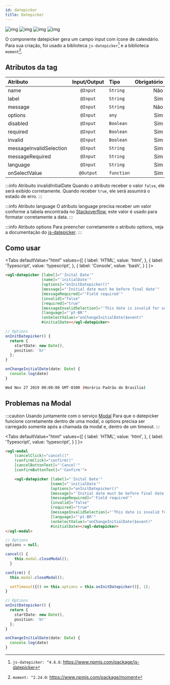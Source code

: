 ```yaml
---
id: datepicker
title: Datepicker
---
```



![img](../../static/img/components/datepicker-1.png)
![img](../../static/img/components/datepicker-2.png)
![img](../../static/img/components/datepicker-3.png)
![img](../../static/img/components/datepicker-4.png)

O componente datepicker gera um campo input com ícone de calendário.
Para sua criação, foi usado a biblioteca `js-datepicker`[^1] e a biblioteca `moment`[^2].

## Atributos da tag

Atributo                | Input/Output   | Tipo        | Obrigatório
:---------------------- | :------------: | :---------- | -------------:
name                    | `@Input`       | `String`    | Não
label                   | `@Input`       | `String`    | Sim
message                 | `@Input`       | `String`    | Não
options                 | `@Input`       | `any`       | Sim
disabled                | `@Input`       | `Boolean`   | Sim
required                | `@Input`       | `Boolean`   | Sim
invalid                 | `@Input`       | `Boolean`   | Sim
messageInvalidSelection | `@Input`       | `String`    | Sim
messageRequired         | `@Input`       | `String`    | Sim
language                | `@Input`       | `String`    | Sim
onSelectValue           | `@Output`      | `function`  | Sim

:::info Atribuito invalidInitialDate
Quando o atributo receber o valor `false`, ele será exibido corretamente. Quando receber `true`, ele será assumirá o estado de erro.
:::

:::info Atributo language
O atributo language precisa receber um valor conforme a tabela encontrada no [Stackoverflow](https://stackoverflow.com/a/55827203/1556370), este valor é usado para formatar corretamente a data.
:::

:::info Atributo options
Para preencher corretamente o atributo options, veja a documentação do [js-datepicker](https://github.com/qodesmith/datepicker).
:::

## Como usar

<Tabs
  defaultValue="html"
  values={[
    { label: 'HTML', value: 'html', },
    { label: 'Typescript', value: 'typescript', },
    { label: 'Console', value: 'bash', }
  ]
}>
<TabItem value="html">

```html
<ugl-datepicker [label]="'Inital Date'"
                [name]="'initialDate'"
                [options]="onInitDatepicker()"
                [message]="'Initial date must be before final date'"
                [messageRequired]="'Field required'"
                [invalid]="false"
                [required]="true"
                [messageInvalidSelection]="'This date is invalid for selection'"
                [language]="'pt-BR'"
                (onSelectValue)="onChangeInitialDate($event)"
                #initialDate></ugl-datepicker>
```

</TabItem>

<TabItem value="typescript">

```typescript
// Options
onInitDatepicker() {
  return {
    startDate: new Date(),
    position: 'br'
  };
}

onChangeInitialDate(date: Date) {
  console.log(date)
}
```
</TabItem>

<TabItem value="bash">

```bash
Wed Nov 27 2019 00:00:00 GMT-0300 (Horário Padrão de Brasília)
```

</TabItem>
</Tabs>


## Problemas na Modal

:::caution Usando juntamente com o serviço [Modal](/docs/services/modal)
Para que o datepicker funcione corretamente dentro de uma modal, o options precisa ser carregado somente após a chamada da modal e, dentro de um timeout.
:::

<Tabs
  defaultValue="html"
  values={[
    { label: 'HTML', value: 'html', },
    { label: 'Typescript', value: 'typescript', }
  ]
}>
<TabItem value="html">

```html
<ugl-modal
    (cancelClick)="cancel()"
    (confirmClick)="confirm()"
    [cancelButtonText]="'Cancel'"
    [confirmButtonText]="'Confirm'">

    <ugl-datepicker [label]="'Inital Date'"
                    [name]="'initialDate'"
                    [options]="onInitDatepicker()"
                    [message]="'Initial date must be before final date'"
                    [messageRequired]="'Field required'"
                    [invalid]="false"
                    [required]="true"
                    [messageInvalidSelection]="'This date is invalid for selection'"
                    [language]="'pt-BR'"
                    (onSelectValue)="onChangeInitialDate($event)"
                    #initialDate></ugl-datepicker>
</ugl-modal>
```

</TabItem>

<TabItem value="typescript">

```typescript
// Options
options = null;

cancel() {
    this.modal.closeModal();
  }

confirm() {
  this.modal.closeModal();

  setTimeout({() => this.options = this.onInitDatepicker()}, 1);
}

// Options
onInitDatepicker() {
  return {
    startDate: new Date(),
    position: 'br'
  };
}

onChangeInitialDate(date: Date) {
  console.log(date)
}
```
</TabItem>
</Tabs>

[^1]: `js-datepicker: ^4.6.6`: https://www.npmjs.com/package/js-datepicker
[^2]: `moment: ^2.24.0`: https://www.npmjs.com/package/moment 